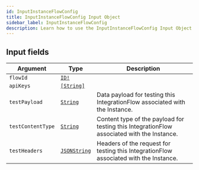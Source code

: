 ```yaml
---
id: InputInstanceFlowConfig
title: InputInstanceFlowConfig Input Object
sidebar_label: InputInstanceFlowConfig
description: Learn how to use the InputInstanceFlowConfig Input Object for Prismatic's API.
---
```


## Input fields

| Argument          | Type                                             | Description                                                                                |
| ----------------- | ------------------------------------------------ | ------------------------------------------------------------------------------------------ |
| `flowId`          | [`ID!`](api/schema/scalar/ID.mdx)                |                                                                                            |
| `apiKeys`         | [`[String]`](api/schema/scalar/String.mdx)       |                                                                                            |
| `testPayload`     | [`String`](api/schema/scalar/String.mdx)         | Data payload for testing this IntegrationFlow associated with the Instance.                |
| `testContentType` | [`String`](api/schema/scalar/String.mdx)         | Content type of the payload for testing this IntegrationFlow associated with the Instance. |
| `testHeaders`     | [`JSONString`](api/schema/scalar/JSONString.mdx) | Headers of the request for testing this IntegrationFlow associated with the Instance.      |
